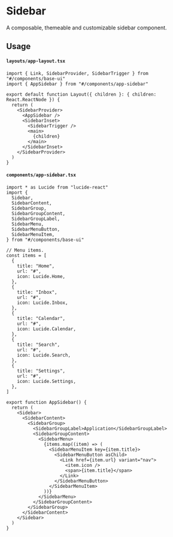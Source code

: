 
<Meta of={Stories} />

# Sidebar

A composable, themeable and customizable sidebar component.

## Usage

#### `layouts/app-layout.tsx`

```tsx
import { Link, SidebarProvider, SidebarTrigger } from "#/components/base-ui"
import { AppSidebar } from "#/components/app-sidebar"

export default function Layout({ children }: { children: React.ReactNode }) {
  return (
    <SidebarProvider>
      <AppSidebar />
      <SidebarInset>
        <SidebarTrigger />
        <main>
          {children}
        </main>
      </SidebarInset>
    </SidebarProvider>
  )
}
```

#### `components/app-sidebar.tsx`

```tsx
import * as Lucide from "lucide-react"
import {
  Sidebar,
  SidebarContent,
  SidebarGroup,
  SidebarGroupContent,
  SidebarGroupLabel,
  SidebarMenu,
  SidebarMenuButton,
  SidebarMenuItem,
} from "#/components/base-ui"

// Menu items.
const items = [
  {
    title: "Home",
    url: "#",
    icon: Lucide.Home,
  },
  {
    title: "Inbox",
    url: "#",
    icon: Lucide.Inbox,
  },
  {
    title: "Calendar",
    url: "#",
    icon: Lucide.Calendar,
  },
  {
    title: "Search",
    url: "#",
    icon: Lucide.Search,
  },
  {
    title: "Settings",
    url: "#",
    icon: Lucide.Settings,
  },
]

export function AppSidebar() {
  return (
    <Sidebar>
      <SidebarContent>
        <SidebarGroup>
          <SidebarGroupLabel>Application</SidebarGroupLabel>
          <SidebarGroupContent>
            <SidebarMenu>
              {items.map((item) => (
                <SidebarMenuItem key={item.title}>
                  <SidebarMenuButton asChild>
                    <Link href={item.url} variant="nav">
                      <item.icon />
                      <span>{item.title}</span>
                    </Link>
                  </SidebarMenuButton>
                </SidebarMenuItem>
              ))}
            </SidebarMenu>
          </SidebarGroupContent>
        </SidebarGroup>
      </SidebarContent>
    </Sidebar>
  )
}
```
